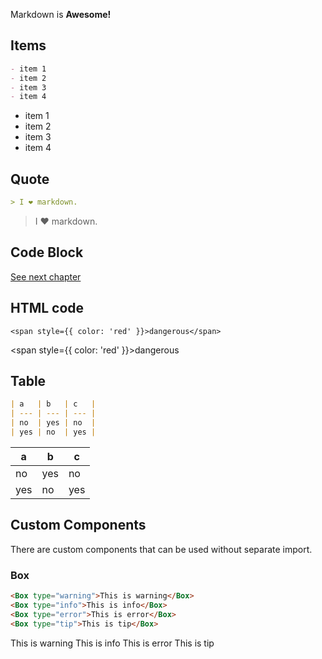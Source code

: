 Markdown is **Awesome!**

## Items

```md
- item 1
- item 2
- item 3
- item 4
```

- item 1
- item 2
- item 3
- item 4

## Quote

```md
> I ❤️ markdown.
```

> I ❤️ markdown.

## Code Block

[See next chapter](/docs/code-block)

## HTML code

```mdx
<span style={{ color: 'red' }}>dangerous</span>
```

<span style={{ color: 'red' }}>dangerous</span>

## Table

```md
| a   | b   | c   |
| --- | --- | --- |
| no  | yes | no  |
| yes | no  | yes |
```

| a   | b   | c   |
| --- | --- | --- |
| no  | yes | no  |
| yes | no  | yes |

## Custom Components

There are custom components that can be used without separate import.

### Box

```html
<Box type="warning">This is warning</Box>
<Box type="info">This is info</Box>
<Box type="error">This is error</Box>
<Box type="tip">This is tip</Box>
```

<Box type="warning">This is warning</Box>
<Box type="info">This is info</Box>
<Box type="error">This is error</Box>
<Box type="tip">This is tip</Box>
